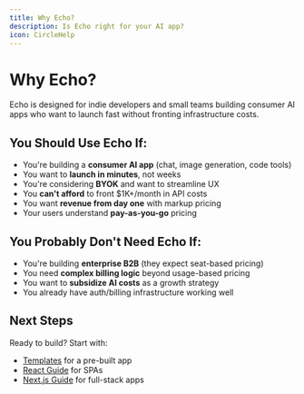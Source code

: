 ```yaml
---
title: Why Echo?
description: Is Echo right for your AI app?
icon: CircleHelp
---
```


# Why Echo?

Echo is designed for indie developers and small teams building consumer AI apps who want to launch fast without fronting infrastructure costs.

## You Should Use Echo If:

- You're building a **consumer AI app** (chat, image generation, code tools)
- You want to **launch in minutes**, not weeks
- You're considering **BYOK** and want to streamline UX
- You **can't afford** to front $1K+/month in API costs
- You want **revenue from day one** with markup pricing
- Your users understand **pay-as-you-go** pricing

## You Probably Don't Need Echo If:

- You're building **enterprise B2B** (they expect seat-based pricing)
- You need **complex billing logic** beyond usage-based pricing
- You want to **subsidize AI costs** as a growth strategy
- You already have auth/billing infrastructure working well

## Next Steps

Ready to build? Start with:
- [Templates](/docs/getting-started/templates) for a pre-built app
- [React Guide](/docs/getting-started/react) for SPAs
- [Next.js Guide](/docs/getting-started/next-js) for full-stack apps
